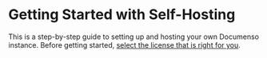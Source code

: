 # Getting Started with Self-Hosting

This is a step-by-step guide to setting up and hosting your own Documenso instance. Before getting started, [select the license that is right for you](/licenses).
